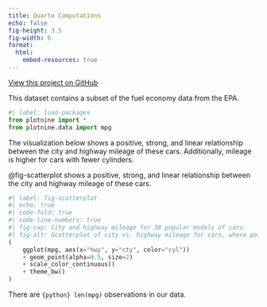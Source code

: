 ```yaml
---
title: Quarto Computations
echo: false
fig-height: 3.5
fig-width: 6
format:
  html:
    embed-resources: true
---
```

[View this project on GitHub](https://github.com/yourname/yourrepo)

This dataset contains a subset of the fuel economy data from the EPA. 

```python
#| label: load-packages
from plotnine import *
from plotnine.data import mpg
```

The visualization below shows a positive, strong, and linear relationship between the city and highway mileage of these cars.
Additionally, mileage is higher for cars with fewer cylinders.

@fig-scatterplot shows a positive, strong, and linear relationship between the city and highway mileage of these cars.

```python
#| label: fig-scatterplot
#| echo: true
#| code-fold: true
#| code-line-numbers: true 
#| fig-cap: City and highway mileage for 38 popular models of cars.
#| fig-alt: Scatterplot of city vs. highway mileage for cars, where points are colored by the number of cylinders. The plot displays a positive, linear, and strong relationship between city and highway mileage, and mileage increases as the number of cylinders decreases.
(
    ggplot(mpg, aes(x="hwy", y="cty", color="cyl"))
    + geom_point(alpha=0.5, size=2)
    + scale_color_continuous()
    + theme_bw()
)
```

There are `{python} len(mpg)` observations in our data.
